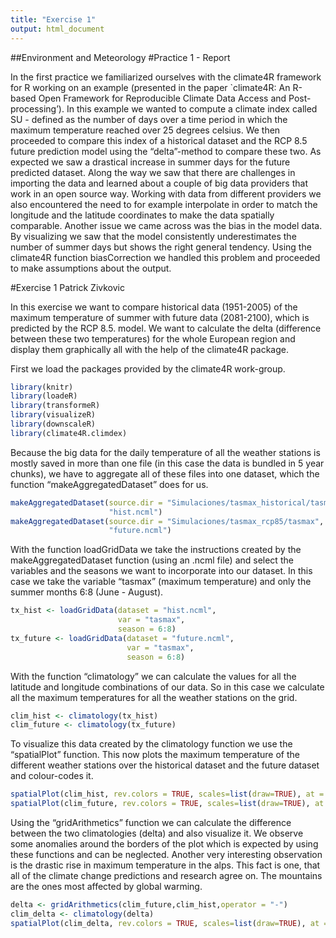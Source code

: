 ```yaml
---
title: "Exercise 1"
output: html_document
---
```


##Environment and Meteorology
#Practice 1 - Report

In the first practice we familiarized ourselves with the climate4R framework for R working on an example (presented in the paper `climate4R: An R-based Open Framework for Reproducible Climate Data Access and Post-processing'). In this example we wanted to compute a climate index called SU - defined as the number of days over a time period in which the maximum temperature reached over 25 degrees celsius. We then proceeded to compare this index of a historical dataset and the RCP 8.5 future prediction model using the "delta"-method to compare these two. As expected we saw a drastical increase in summer days for the future predicted dataset.
Along the way we saw that there are challenges in importing the data and learned about a couple of big data providers that work in an open source way. Working with data from different providers we also encountered the need to for example interpolate in order to match the longitude and the latitude coordinates to make the data spatially comparable. Another issue we came across was the bias in the model data. By visualizing we saw that the model consistently underestimates the number of summer days but shows the right general tendency. Using the climate4R function biasCorrection we handled this problem and proceeded to make assumptions about the output.

#Exercise 1
Patrick Zivkovic

In this exercise we want to compare historical data (1951-2005) of the maximum temperature of summer with future data (2081-2100), which is predicted by the RCP 8.5. model. We want to calculate the delta (difference between these two temperatures) for the whole European region and display them graphically all with the help of the climate4R package.

First we load the packages provided by the climate4R work-group.
```r
library(knitr)
library(loadeR)
library(transformeR)
library(visualizeR)
library(downscaleR)
library(climate4R.climdex)
```

Because the big data for the daily temperature of all the weather stations is mostly saved
in more than one file (in this case the data is bundled in 5 year chunks), we have to aggregate all of these files into one dataset, which the function "makeAggregatedDataset" does for us.
```r
makeAggregatedDataset(source.dir = "Simulaciones/tasmax_historical/tasmax",
                      "hist.ncml")
makeAggregatedDataset(source.dir = "Simulaciones/tasmax_rcp85/tasmax",
                      "future.ncml")
```

With the function loadGridData we take the instructions created by the makeAggregatedDataset function (using an .ncml file) and select the variables and the seasons we want to incorporate into our dataset. In this case we take the variable "tasmax" (maximum temperature) and only the summer months 6:8 (June - August). 
```r
tx_hist <- loadGridData(dataset = "hist.ncml",
                        var = "tasmax", 
                        season = 6:8)
tx_future <- loadGridData(dataset = "future.ncml",
                          var = "tasmax",
                          season = 6:8)
```

With the function "climatology" we can calculate the values for all the latitude and longitude combinations of our data. So in this case we calculate all the maximum temperatures for all the weather stations on the grid.
```r
clim_hist <- climatology(tx_hist)
clim_future <- climatology(tx_future)
```

To visualize this data created by the climatology function we use the "spatialPlot" function.
This now plots the maximum temperature of the different weather stations over the historical dataset and the future dataset and colour-codes it.
```r
spatialPlot(clim_hist, rev.colors = TRUE, scales=list(draw=TRUE), at = seq(270,320,5))
spatialPlot(clim_future, rev.colors = TRUE, scales=list(draw=TRUE), at = seq(270,320,5))
```

Using the "gridArithmetics" function we can calculate the difference between the two climatologies (delta) and also visualize it. 
We observe some anomalies around the borders of the plot which is expected by using these functions and can be neglected. 
Another very interesting observation is the drastic rise in maximum temperature in the alps. This fact is one, that all of the climate change predictions and research agree on. The mountains are the ones most affected by global warming.
```r
delta <- gridArithmetics(clim_future,clim_hist,operator = "-")
clim_delta <- climatology(delta)
spatialPlot(clim_delta, rev.colors = TRUE, scales=list(draw=TRUE), at = seq(0,8,0.5))
```

